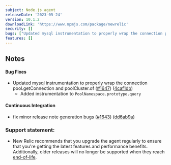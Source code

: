 ```yaml
---
subject: Node.js agent
releaseDate: '2023-05-24'
version: 10.1.2
downloadLink: 'https://www.npmjs.com/package/newrelic'
security: []
bugs: ["Updated mysql instrumentation to properly wrap the connection pool.getConnection and poolCluster.of"]
features: []
---
```


## Notes

#### Bug Fixes

* Updated mysql instrumentation to properly wrap the connection pool.getConnection and poolCluster.of ([#1647](https://github.com/newrelic/node-newrelic/pull/1647)) ([4caf1db](https://github.com/newrelic/node-newrelic/commit/4caf1db60b930c7b21307e381c13b5dd572e5cc3))
    * Added instrumentation to `PoolNamespace.prototype.query` 

#### Continuous Integration

* fix minor release note generation bugs ([#1643](https://github.com/newrelic/node-newrelic/pull/1643)) ([dd6ab9a](https://github.com/newrelic/node-newrelic/commit/dd6ab9addb8ee16de92ba9d6602f71c40527b940))


### Support statement:

* New Relic recommends that you upgrade the agent regularly to ensure that you're getting the latest features and performance benefits. Additionally, older releases will no longer be supported when they reach [end-of-life](/docs/using-new-relic/cross-product-functions/install-configure/notification-changes-new-relic-saas-features-distributed-software).